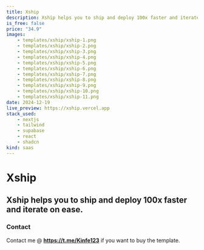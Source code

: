 ```yaml
---
title: Xship
description: Xship helps you to ship and deploy 100x faster and iterate on ease.
is_free: false
price: "34.9"
images:
    - templates/xship/xship-1.png
    - templates/xship/xship-2.png
    - templates/xship/xship-3.png
    - templates/xship/xship-4.png
    - templates/xship/xship-5.png
    - templates/xship/xship-6.png
    - templates/xship/xship-7.png
    - templates/xship/xship-8.png
    - templates/xship/xship-9.png
    - templates/xship/xship-10.png
    - templates/xship/xship-11.png
date: 2024-12-19
live_preview: https://xship.vercel.app
stack_used:
    - nextjs
    - tailwind
    - supabase
    - react
    - shadcn
kind: saas
---
```


# Xship 

Xship helps you to ship and deploy 100x faster and iterate on ease.
---

### Contact

Contact me @ **https://t.me/Kinfe123** if you want to buy the template.
